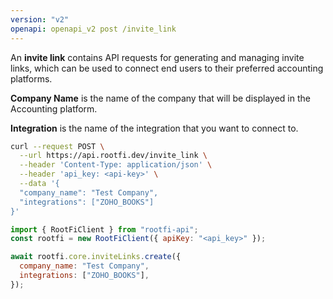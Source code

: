 ```yaml
---
version: "v2"
openapi: openapi_v2 post /invite_link
---
```


An **invite link** contains API requests for generating and managing invite links, which can be used to connect end users to their preferred accounting platforms.

**Company Name** is the name of the company that will be displayed in the Accounting platform.

**Integration** is the name of the integration that you want to connect to.

<RequestExample>

```bash cURL
curl --request POST \
  --url https://api.rootfi.dev/invite_link \
  --header 'Content-Type: application/json' \
  --header 'api_key: <api-key>' \
  --data '{
  "company_name": "Test Company",
  "integrations": ["ZOHO_BOOKS"]
}'
```

```javascript NodeJS
import { RootFiClient } from "rootfi-api";
const rootfi = new RootFiClient({ apiKey: "<api_key>" });

await rootfi.core.inviteLinks.create({
  company_name: "Test Company",
  integrations: ["ZOHO_BOOKS"],
});
```

</RequestExample>
